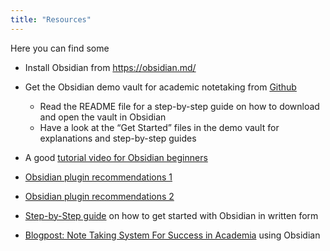 ```yaml
---
title: "Resources"
---
```


Here you can find some 

- Install Obsidian from [https://obsidian.md/](https://obsidian.md/)
- Get the Obsidian demo vault for academic notetaking from [Github](https://github.com/selinaZitrone/notebook_demo)
  - Read the README file for a step-by-step guide on how to download and open the vault in Obsidian
  - Have a look at the "Get Started" files in the demo vault for explanations and step-by-step guides
- A good [tutorial video for Obsidian beginners](https://www.youtube.com/embed/OUrOfIqvGS4)
- [Obsidian plugin recommendations 1](https://www.youtube.com/embed/2zhnb9KwmtA?si=Pf-Z3Y76ghBW0xo7)
- [Obsidian plugin recommendations 2](https://www.youtube.com/embed/cBm95iCcX2E?si=uPCKGg32Q2V1AXvx)

- [Step-by-Step guide](https://elizabethbutlermd.com/obsidian-notes/) on how to get started with Obsidian in written form
- [Blogpost: Note Taking System For Success in Academia](https://ilyashabanov.substack.com/p/note-taking-system-for-success-in) using Obsidian
